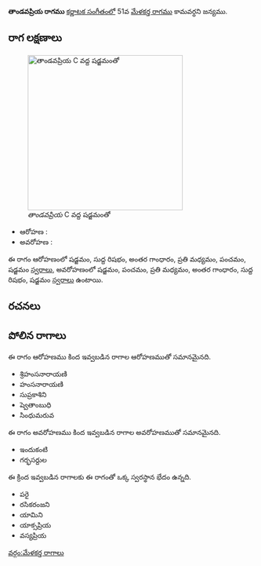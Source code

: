 {{Infobox ragam
	| name          	= తాండవప్రియ
	| synonym	    	= 
	| mela          	= 
	| chakra        	= 
	| janaka        	= 
	| type          	= ఔదవ
	| arohanam      	= {{svaraC|S|R1|G3|M2|P|S'}} 
	| avarohanam    	= {{svaraC|S'|P|M2|G3|R1|S}}
	| jeeva         	=
	| chhaya        	=
	| nyasa         	=
	| vishesha      	= 
	| equivalent  		= 
}}
{{కర్ణాటక సంగీత రాగాలు}}
'''తాండవప్రియ రాగము''' [[కర్ణాటక సంగీతం]]లో 51వ [[మేళకర్త రాగము]] కామవర్ధని జన్యము. 


==రాగ లక్షణాలు==
[[Image:tandavapriya_kb2wiki.png|thumb|right|316px|''తాండవప్రియ'' C వద్ద షడ్జమంతో]]

* ఆరోహణ : {{svaraC|S|R1|G3|M2|P|S'}} 
* అవరోహణ : {{svaraC|S'|P|M2|G3|R1|S}}

ఈ రాగం ఆరోహణంలో షడ్జమం, సుద్ద  రిషభం, అంతర గాంధారం, ప్రతి మధ్యమం, పంచమం, షడ్జమం [[స్వరాలు]], అవరోహణంలో షడ్జమం, పంచమం, ప్రతి మధ్యమం, అంతర గాంధారం, సుద్ద  రిషభం, షడ్జమం [[స్వరాలు]] ఉంటాయి.

==రచనలు==



==పోలిన రాగాలు==
ఈ రాగం ఆరోహణము కింద ఇవ్వబడిన రాగాల ఆరోహణముతో సమానమైనది.
*  శ్రిహంసనారాయణి
* హంసనారాయణి
* సుప్రకాశిని
* ష్వెతాంబుధి
* సింధుమరువ

ఈ రాగం అవరోహణము కింద ఇవ్వబడిన రాగాల అవరోహణముతో సమానమైనది.
* ఇందుకంటి
* గర్భసర్దుల

ఈ క్రింద ఇవ్వబడిన రాగాలకు ఈ రాగంతో ఒక్క స్వరస్థాన భేదం ఉన్నది.
* పరై
* రసికరంజని
* యామిని
* యాక్సప్రియ
* వస్యప్రియ



[[వర్గం:మేళకర్త రాగాలు]]